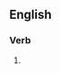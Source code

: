 ==English==

===Verb===
{{head|en|present participle}}

# {{present participle of|adjugate|lang=en|nocat=1}}